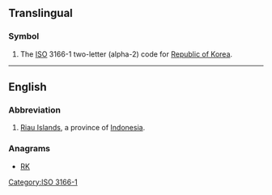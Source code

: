 {{also|kr|Kr|.kr|K&R|Kr.}}

==Translingual==

===Symbol===
{{head|mul|symbol}}
# The [[ISO]] 3166-1 two-letter (alpha-2) code for [[Republic of Korea]].

[[Category:ISO 3166-1]]

----

==English==

===Abbreviation===
{{rfc-header|Abbreviation}}
{{head|en|abbreviation}}
# [[Riau Islands]], a province of [[Indonesia]].

===Anagrams===
* [[RK#English|RK]]